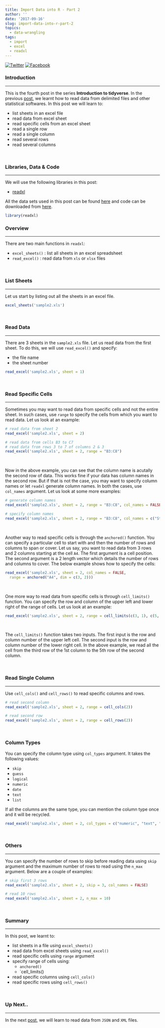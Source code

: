 ```yaml
---
title: Import Data into R - Part 2
author: ''
date: '2017-09-16'
slug: import-data-into-r-part-2
topics:
  - data-wrangling
tags:
  - import
  - excel
  - readxl
---
```


[![Twitter](http://i.imgur.com/tXSoThF.png)](https://twitter.com/login?redirect_after_login=%2Fhome%3Fstatus)
[![Facebook](http://i.imgur.com/P3YfQoD.png)](https://www.facebook.com/sharer/sharer.php?u=)

### Introduction

<hr>

This is the fourth post in the series **Introduction to tidyverse**. In the previous [post](), we learnt how to read data from delimited files and other statistical softwares. In this post we will learn to:

- list sheets in an excel file
- read data from excel sheet
- read specific cells from an excel sheet
- read a single row
- read a single column
- read several rows
- read several columns

<br>

### Libraries, Data & Code

<hr>

We will use the following libraries in this post:

- [readxl](http://readr.tidyverse.org/)

All the data sets used in this post can be found [here](https://github.com/rsquaredacademy/datasets) and code can be downloaded from [here]().

```r
library(readxl)
```

### Overview

<hr>

There are two main functions in `readxl`:

- `excel_sheets()` : list all sheets in an excel spreadsheet
- `read_excel()`   : read data from `xls` or `xlsx` files

<br>

### List Sheets

<hr>

Let us start by listing out all the sheets in an excel file.

```r
excel_sheets('sample2.xls')
```

<br>

### Read Data

<hr>

There are 3 sheets in the `sample2.xls` file. Let us read data from the first sheet. To do this, we will use `read_excel()` and specify:

- the file name
- the sheet number

```r
read_excel('sample2.xls', sheet = 1)
```

<br>

### Read Specific Cells

<hr>

Sometimes you may want to read data from specific cells and not the entire sheet. In such cases, use `range` to specify the cells from which you want to read data. Let us look at an example:

```r
# read data from sheet 2
read_excel('sample2.xls', sheet = 2)

# read data from cells B3 to C7
# read data from rows 3 to 7 of columns 2 & 3
read_excel('sample2.xls', sheet = 2, range = "B3:C8")
```

<br>

Now in the above example, you can see that the column name is acutally the second row of data. This works fine if your
data has column names in the second row. But if that is not the case, you may want to specify column names or let
`readxl` generate column names. In both the cases, use `col_names` argument. Let us look at some more examples:

```r
# generate column names
read_excel('sample2.xls', sheet = 2, range = "B3:C8", col_names = FALSE)

# specify column names
read_excel('sample2.xls', sheet = 2, range = "B3:C8", col_names = c("Strain", "Res_4"))
```

<br>

Another way to read specific cells is through the `anchored()` function. You can specify a particular cell to 
start with and then the number of rows and columns to span or cover. Let us say, you want to read data from 3 
rows and 2 columns starting at the cell `A4`. The first argument is a cell position. The second argument is a 2 length vector which details the number of rows
and columns to cover. The below example shows how to specify the cells:

```r
read_excel('sample2.xls', sheet = 2, col_names = FALSE,
  range = anchored("A4", dim = c(3, 2)))
```


<br>

One more way to read data from specific cells is through `cell_limits()` function. You can specify the row and column of the upper left and lower right of the range of cells. Let us look at an example:

```r
read_excel('sample2.xls', sheet = 2, range = cell_limits(c(3, 1), c(5, 2)))
```		

<br>

The `cell_limits()` function takes two inputs. The first input is the row and column number of the upper left cell.
The second input is the row and column number of the lower right cell. In the above example, we read all the cell from
the third row of the 1st column to the 5th row of the second column.

<br>

### Read Single Column

<hr>

Use `cell_cols()` and `cell_rows()` to read specific columns and rows.

```r
# read second column
read_excel('sample2.xls', sheet = 2, range = cell_cols(2))

# read second row
read_excel('sample2.xls', sheet = 2, range = cell_rows(2))
```

<br>

### Column Types

You can specify the column type using `col_types` argument. It takes the following values:

- `skip`
- `guess`
- `logical`
- `numeric`
- `date`
- `text`
- `list`

If all the columns are the same type, you can mention the column type once and it will be recycled.

```r
read_excel('sample2.xls', sheet = 2, col_types = c("numeric", "text", "numeric"))
```

<br>

### Others

<hr>

You can specify the number of rows to skip before reading data using `skip` argument and the maximum
number of rows to read using the `n_max` argument. Below are a couple of examples:

```r
# skip first 3 rows
read_excel('sample2.xls', sheet = 2, skip = 3, col_names = FALSE)

# read 10 rows
read_excel('sample2.xls', sheet = 2, n_max = 10)
```

<br>

### Summary

<hr>

In this post, we learnt to:

- list sheets in a file using `excel_sheets()`
- read data from excel sheets using `read_excel()`
- read specific cells using `range` argument
- specify range of cells using:
    - `anchored()`
    - `cell_limits()
- read specific columns using `cell_cols()`
- read specific rows using `cell_rows()`

<br>

### Up Next..

<hr>

In the next [post](), we will learn to read data from `JSON` and `XML` files.

<br>

















